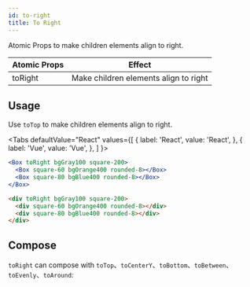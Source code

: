 ```yaml
---
id: to-right
title: To Right
---
```



Atomic Props to make children elements align to right.


| Atomic Props | Effect                                |
| ------------ | ------------------------------------- |
| toRight      | Make children elements align to right |

## Usage

Use `toTop` to make children elements align to right.

<Tabs
defaultValue="React"
values={[
{ label: 'React', value: 'React', },
{ label: 'Vue', value: 'Vue', },
]
}>
<TabItem value="React">

```jsx live
<Box toRight bgGray100 square-200>
  <Box square-60 bgOrange400 rounded-8></Box>
  <Box square-80 bgBlue400 rounded-8></Box>
</Box>
```

</TabItem>
<TabItem value="Vue">

```html
<div toRight bgGray100 square-200>
  <div square-60 bgOrange400 rounded-8></div>
  <div square-80 bgBlue400 rounded-8></div>
</div>
```

</TabItem>
</Tabs>

## Compose

`toRight` can compose with `toTop`、`toCenterY`、`toBottom`、`toBetween`、`toEvenly`、`toAround`:

<Layout4 />
